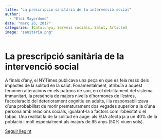 ```yaml
---
title: "La prescripció sanitària de la intervenció social"
author: 
  - "Eloi Mayordomo"
date: "març 20, 2017"
categories: [Catalunya, Serveis socials, Salut, Article]
image: "sanitaria.png"
---
```


# La prescripció sanitària de la intervenció social

A finals d’any, el NYTimes publicava una peça en que es feia ressò dels impactes de la solitud en la salut. Fonamentalment, atribuïa a aquest fenomen alteracions en els patrons de son, en el debilitament del sistema immunitari, la presència de majors nivells d’hormones de l’estrès, l’acceleració del deteriorament cognitiu en adults, i la responsabilitzava d’una probabilitat de morir prematurament dos vegades superior a la d’una persona amb relacions socials, igualant-la a factors com l’obesitat o el tabac. Una realitat la de la solitud en auge: als EUA afecta ja a un 40% de la població i molt especialment als majors de 85 anys (50% viuen sols).

[Seguir llegint](https://lleiengel.cat/ps/)
